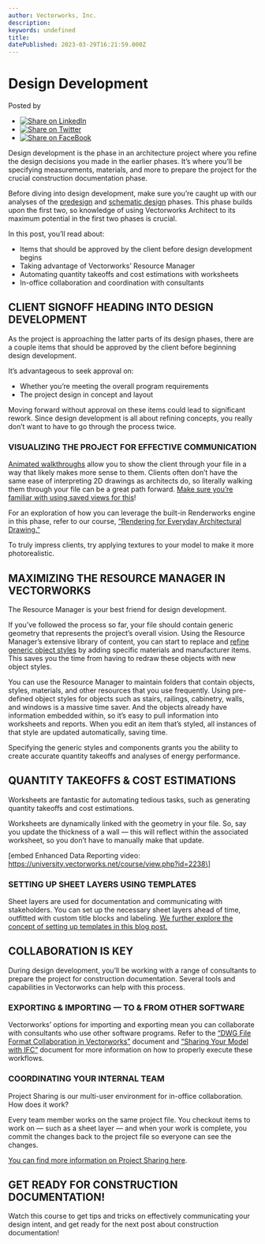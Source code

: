 ```yaml
---
author: Vectorworks, Inc.
description: 
keywords: undefined
title:  
datePublished: 2023-03-29T16:21:59.000Z
---
```

  

# Design Development

 Posted by 

* [![Share on LinkedIn](https://2659751.fs1.hubspotusercontent-na1.net/hubfs/2659751/michaelDemo/share-LI.png)](http://www.linkedin.com/shareArticle?mini=true&url=https%3A%2F%2Fblog.vectorworks.net%2F-temporary-slug-b7000e37-80fe-4324-ba38-4b23e27189bf)
* [![Share on Twitter](https://2659751.fs1.hubspotusercontent-na1.net/hubfs/2659751/michaelDemo/share-TW.png)](https://www.twitter.com/share?text=Design%20Development&url=https%3A%2F%2Fblog.vectorworks.net%2F-temporary-slug-b7000e37-80fe-4324-ba38-4b23e27189bf&via=PMGTweets)
* [![Share on FaceBook](https://2659751.fs1.hubspotusercontent-na1.net/hubfs/2659751/michaelDemo/share-FB.png)](https://www.facebook.com/sharer/sharer.php?u=https%3A%2F%2Fblog.vectorworks.net%2F-temporary-slug-b7000e37-80fe-4324-ba38-4b23e27189bf)

Design development is the phase in an architecture project where you refine the design decisions you made in the earlier phases. It’s where you’ll be specifying measurements, materials, and more to prepare the project for the crucial construction documentation phase.

Before diving into design development, make sure you’re caught up with our analyses of the [predesign](../../../net/vectorworks/blog/what-vectorworks-architect-does-for-you-in-predesign.html) and [schematic design](../../../net/vectorworks/blog/tips-tricks-for-schematic-design-with-vectorworks-architect.html) phases. This phase builds upon the first two, so knowledge of using Vectorworks Architect to its maximum potential in the first two phases is crucial.

In this post, you’ll read about:

* Items that should be approved by the client before design development begins
* Taking advantage of Vectorworks’ Resource Manager
* Automating quantity takeoffs and cost estimations with worksheets
* In-office collaboration and coordination with consultants

## **CLIENT SIGNOFF HEADING INTO DESIGN DEVELOPMENT**

As the project is approaching the latter parts of its design phases, there are a couple items that should be approved by the client before beginning design development.

It’s advantageous to seek approval on:

* Whether you’re meeting the overall program requirements
* The project design in concept and layout

Moving forward without approval on these items could lead to significant rework. Since design development is all about refining concepts, you really don’t want to have to go through the process twice.

### **VISUALIZING THE PROJECT FOR EFFECTIVE COMMUNICATION**

[Animated walkthroughs](https://university.vectorworks.net/course/view.php?id=202) allow you to show the client through your file in a way that likely makes more sense to them. Clients often don’t have the same ease of interpreting 2D drawings as architects do, so literally walking them through your file can be a great path forward. [Make sure you’re familiar with using saved views for this](../../../net/vectorworks/blog/the-1-key-to-seamless-file-navigation.html)!

For an exploration of how you can leverage the built-in Renderworks engine in this phase, refer to our course, [“Rendering for Everyday Architectural Drawing.”](https://university.vectorworks.net/course/view.php?id=298)

To truly impress clients, try applying textures to your model to make it more photorealistic.

## **MAXIMIZING THE RESOURCE MANAGER IN VECTORWORKS**

The Resource Manager is your best friend for design development.

If you’ve followed the process so far, your file should contain generic geometry that represents the project’s overall vision. Using the Resource Manager’s extensive library of content, you can start to replace and [refine generic object styles](https://university.vectorworks.net/course/view.php?id=224) by adding specific materials and manufacturer items. This saves you the time from having to redraw these objects with new object styles.

You can use the Resource Manager to maintain folders that contain objects, styles, materials, and other resources that you use frequently. Using pre-defined object styles for objects such as stairs, railings, cabinetry, walls, and windows is a massive time saver. And the objects already have information embedded within, so it’s easy to pull information into worksheets and reports. When you edit an item that’s styled, all instances of that style are updated automatically, saving time.

Specifying the generic styles and components grants you the ability to create accurate quantity takeoffs and analyses of energy performance.

## **QUANTITY TAKEOFFS & COST ESTIMATIONS**

Worksheets are fantastic for automating tedious tasks, such as generating quantity takeoffs and cost estimations.

Worksheets are dynamically linked with the geometry in your file. So, say you update the thickness of a wall — this will reflect within the associated worksheet, so you don’t have to manually make that update.

\[embed Enhanced Data Reporting video: https://university.vectorworks.net/course/view.php?id=2238\]

### **SETTING UP SHEET LAYERS USING TEMPLATES**

Sheet layers are used for documentation and communicating with stakeholders. You can set up the necessary sheet layers ahead of time, outfitted with custom title blocks and labeling. [We further explore the concept of setting up templates in this blog post.](../../../net/vectorworks/blog/a-template-file-crash-course-vectorworks.html)

## **COLLABORATION IS KEY**

During design development, you’ll be working with a range of consultants to prepare the project for construction documentation. Several tools and capabilities in Vectorworks can help with this process.

### **EXPORTING & IMPORTING — TO & FROM OTHER SOFTWARE**

Vectorworks’ options for importing and exporting mean you can collaborate with consultants who use other software programs. Refer to the [“DWG File Format Collaboration in Vectorworks”](https://university.vectorworks.net/course/view.php?id=290) document and [“Sharing Your Model with IFC”](https://university.vectorworks.net/course/view.php?id=2115) document for more information on how to properly execute these workflows.

### **COORDINATING YOUR INTERNAL TEAM**

Project Sharing is our multi-user environment for in-office collaboration. How does it work?

Every team member works on the same project file. You checkout items to work on — such as a sheet layer — and when your work is complete, you commit the changes back to the project file so everyone can see the changes.

[You can find more information on Project Sharing here](../../../net/vectorworks/blog/an-overview-of-project-sharing-in-vectorworks-software.html).

## **GET READY FOR CONSTRUCTION DOCUMENTATION!**

Watch this course to get tips and tricks on effectively communicating your design intent, and get ready for the next post about construction documentation!

  